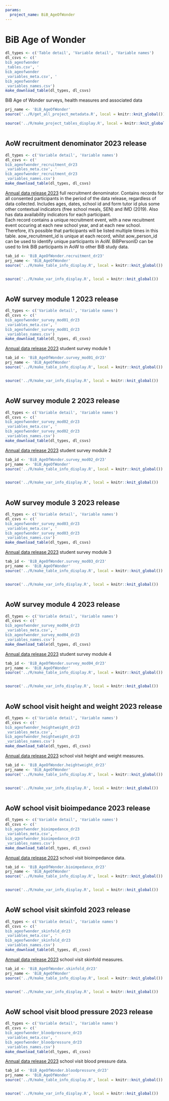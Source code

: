 ```yaml
---
params:
  project_name: BiB_AgeOfWonder
---
```






# BiB Age of Wonder {#bib_ageofwonder}


```r
dl_types <- c('Table detail', 'Variable detail', 'Variable names')
dl_csvs <- c('
bib_ageofwonder
_tables.csv', '
bib_ageofwonder
_variables_meta.csv', '
bib_ageofwonder
_variables_names.csv')
make_download_table(dl_types, dl_csvs)
```



BiB Age of Wonder surveys, health measures and associated data



```r
prj_name <- 'BiB_AgeOfWonder'
source('../R/get_all_project_metadata.R', local = knitr::knit_global())
```



```r
source('../R/make_project_tables_display.R', local = knitr::knit_global())
```



```r

```





## AoW recruitment denominator 2023 release {#bib_ageofwonder_recruitment_dr23}


```r
dl_types <- c('Variable detail', 'Variable names')
dl_csvs <- c('
bib_ageofwonder_recruitment_dr23
_variables_meta.csv', '
bib_ageofwonder_recruitment_dr23
_variables_names.csv')
make_download_table(dl_types, dl_csvs)
```



[Annual data release 2023](https://github.com/BornInBradford/aow_datarelease/releases/tag/v2023.1.0) full recruitment denominator. Contains records for all consented participants in the period of the data release, regardless of data collected. Includes ages, dates, school id and form tutor id plus some other contextual indicators (free school meals, SEN) and IMD (2019). Also has data availability indicators for each participant. <br> Each record contains a unique recruitment event, with a new recuitment event occuring at each new school year, and at each new school. Therefore, it's possible that participants will be listed multiple times in this table. aow_recruitment_id is unique at each record, whilst aow_person_id can be used to identify unique participants in AoW. BiBPersonID can be used to link BiB participants in AoW to other BiB study data.



```r
tab_id <- 'BiB_AgeOfWonder.recruitment_dr23'
prj_name <- 'BiB_AgeOfWonder'
source('../R/make_table_info_display.R', local = knitr::knit_global())
```



```r

```



```r
source('../R/make_var_info_display.R', local = knitr::knit_global())
```



```r

```





## AoW survey module 1 2023 release {#bib_ageofwonder_survey_mod01_dr23}


```r
dl_types <- c('Variable detail', 'Variable names')
dl_csvs <- c('
bib_ageofwonder_survey_mod01_dr23
_variables_meta.csv', '
bib_ageofwonder_survey_mod01_dr23
_variables_names.csv')
make_download_table(dl_types, dl_csvs)
```



[Annual data release 2023](https://github.com/BornInBradford/aow_datarelease/releases/tag/v2023.0.0) student survey module 1



```r
tab_id <- 'BiB_AgeOfWonder.survey_mod01_dr23'
prj_name <- 'BiB_AgeOfWonder'
source('../R/make_table_info_display.R', local = knitr::knit_global())
```



```r

```



```r
source('../R/make_var_info_display.R', local = knitr::knit_global())
```



```r

```





## AoW survey module 2 2023 release {#bib_ageofwonder_survey_mod02_dr23}


```r
dl_types <- c('Variable detail', 'Variable names')
dl_csvs <- c('
bib_ageofwonder_survey_mod02_dr23
_variables_meta.csv', '
bib_ageofwonder_survey_mod02_dr23
_variables_names.csv')
make_download_table(dl_types, dl_csvs)
```



[Annual data release 2023](https://github.com/BornInBradford/aow_datarelease/releases/tag/v2023.0.0) student survey module 2



```r
tab_id <- 'BiB_AgeOfWonder.survey_mod02_dr23'
prj_name <- 'BiB_AgeOfWonder'
source('../R/make_table_info_display.R', local = knitr::knit_global())
```



```r

```



```r
source('../R/make_var_info_display.R', local = knitr::knit_global())
```



```r

```





## AoW survey module 3 2023 release {#bib_ageofwonder_survey_mod03_dr23}


```r
dl_types <- c('Variable detail', 'Variable names')
dl_csvs <- c('
bib_ageofwonder_survey_mod03_dr23
_variables_meta.csv', '
bib_ageofwonder_survey_mod03_dr23
_variables_names.csv')
make_download_table(dl_types, dl_csvs)
```



[Annual data release 2023](https://github.com/BornInBradford/aow_datarelease/releases/tag/v2023.0.0) student survey module 3



```r
tab_id <- 'BiB_AgeOfWonder.survey_mod03_dr23'
prj_name <- 'BiB_AgeOfWonder'
source('../R/make_table_info_display.R', local = knitr::knit_global())
```



```r

```



```r
source('../R/make_var_info_display.R', local = knitr::knit_global())
```



```r

```





## AoW survey module 4 2023 release {#bib_ageofwonder_survey_mod04_dr23}


```r
dl_types <- c('Variable detail', 'Variable names')
dl_csvs <- c('
bib_ageofwonder_survey_mod04_dr23
_variables_meta.csv', '
bib_ageofwonder_survey_mod04_dr23
_variables_names.csv')
make_download_table(dl_types, dl_csvs)
```



[Annual data release 2023](https://github.com/BornInBradford/aow_datarelease/releases/tag/v2023.0.0) student survey module 4



```r
tab_id <- 'BiB_AgeOfWonder.survey_mod04_dr23'
prj_name <- 'BiB_AgeOfWonder'
source('../R/make_table_info_display.R', local = knitr::knit_global())
```



```r

```



```r
source('../R/make_var_info_display.R', local = knitr::knit_global())
```



```r

```





## AoW school visit height and weight 2023 release {#bib_ageofwonder_heightweight_dr23}


```r
dl_types <- c('Variable detail', 'Variable names')
dl_csvs <- c('
bib_ageofwonder_heightweight_dr23
_variables_meta.csv', '
bib_ageofwonder_heightweight_dr23
_variables_names.csv')
make_download_table(dl_types, dl_csvs)
```



[Annual data release 2023](https://github.com/BornInBradford/aow_datarelease/releases/tag/v2023.0.0) school visit height and weight measures.



```r
tab_id <- 'BiB_AgeOfWonder.heightweight_dr23'
prj_name <- 'BiB_AgeOfWonder'
source('../R/make_table_info_display.R', local = knitr::knit_global())
```



```r

```



```r
source('../R/make_var_info_display.R', local = knitr::knit_global())
```



```r

```





## AoW school visit bioimpedance 2023 release {#bib_ageofwonder_bioimpedance_dr23}


```r
dl_types <- c('Variable detail', 'Variable names')
dl_csvs <- c('
bib_ageofwonder_bioimpedance_dr23
_variables_meta.csv', '
bib_ageofwonder_bioimpedance_dr23
_variables_names.csv')
make_download_table(dl_types, dl_csvs)
```



[Annual data release 2023](https://github.com/BornInBradford/aow_datarelease/releases/tag/v2023.0.0) school visit bioimpedance data.



```r
tab_id <- 'BiB_AgeOfWonder.bioimpedance_dr23'
prj_name <- 'BiB_AgeOfWonder'
source('../R/make_table_info_display.R', local = knitr::knit_global())
```



```r

```



```r
source('../R/make_var_info_display.R', local = knitr::knit_global())
```



```r

```





## AoW school visit skinfold 2023 release {#bib_ageofwonder_skinfold_dr23}


```r
dl_types <- c('Variable detail', 'Variable names')
dl_csvs <- c('
bib_ageofwonder_skinfold_dr23
_variables_meta.csv', '
bib_ageofwonder_skinfold_dr23
_variables_names.csv')
make_download_table(dl_types, dl_csvs)
```



[Annual data release 2023](https://github.com/BornInBradford/aow_datarelease/releases/tag/v2023.0.0) school visit skinfold measures.



```r
tab_id <- 'BiB_AgeOfWonder.skinfold_dr23'
prj_name <- 'BiB_AgeOfWonder'
source('../R/make_table_info_display.R', local = knitr::knit_global())
```



```r

```



```r
source('../R/make_var_info_display.R', local = knitr::knit_global())
```



```r

```





## AoW school visit blood pressure 2023 release {#bib_ageofwonder_bloodpressure_dr23}


```r
dl_types <- c('Variable detail', 'Variable names')
dl_csvs <- c('
bib_ageofwonder_bloodpressure_dr23
_variables_meta.csv', '
bib_ageofwonder_bloodpressure_dr23
_variables_names.csv')
make_download_table(dl_types, dl_csvs)
```



[Annual data release 2023](https://github.com/BornInBradford/aow_datarelease/releases/tag/v2023.0.0) school visit blood pressure data.



```r
tab_id <- 'BiB_AgeOfWonder.bloodpressure_dr23'
prj_name <- 'BiB_AgeOfWonder'
source('../R/make_table_info_display.R', local = knitr::knit_global())
```



```r

```



```r
source('../R/make_var_info_display.R', local = knitr::knit_global())
```



```r

```



